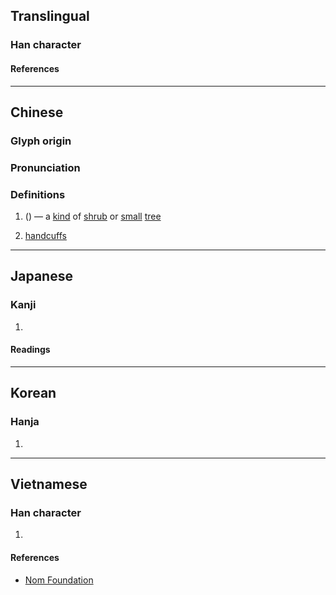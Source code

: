 {{character info}}
==Translingual==

===Han character===
{{Han char|rn=75|rad=木|as=04|sn=8|four=47915|canj=DNG|ids=⿰木丑}}

====References====
{{Han ref|kx=0514.070|dkj=14512|dj=0901.110|hdz=21175.070|uh=677B}}

----

==Chinese==
{{zh-forms}}

===Glyph origin===
{{Han etym}}

===Pronunciation===
{{zh-pron
|m=chǒu,niǔ
|c=cau2,lau2,nau2
|mc=y
|oc=y
|ma=
|cat=pn,n
}}

===Definitions===
{{zh-hanzi}}

# {{taxlink|Ligustrum sinense|species|ver=180130}} ({{vern|Chinese privet}}) — a [[kind]] of [[shrub]] or [[small]] [[tree]]
# [[handcuffs]]

----

==Japanese==

===Kanji===
{{ja-kanji|grade=|rs=木04}}

# {{rfdef|ja|sort=木04}}

====Readings====
{{ja-readings
|on=ちゅう, ちゅ, しゅう, にゅ
|kun=てかせ
}}

----

==Korean==

===Hanja===
{{ko-hanja|hangeul=[[뉴]]>[[유]], [[추]]|eumhun=|rv=nyu>yu, chu|mr=nyu>yu, ch'u|y=nyu>yu, chwu}}

# {{rfdef|ko|sort=木04}}

----

==Vietnamese==

===Han character===
{{vi-readings|rs=木04|reading=nữu}}

# {{rfdef|vi|sort=木04}}

====References====
* [http://nomfoundation.org/common/nom_details.php?codepoint=677b Nom Foundation]